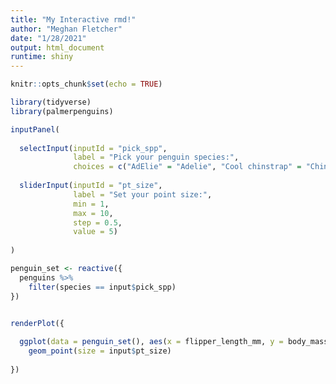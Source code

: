 ```yaml
---
title: "My Interactive rmd!"
author: "Meghan Fletcher"
date: "1/28/2021"
output: html_document
runtime: shiny
---
```


```r
knitr::opts_chunk$set(echo = TRUE)

library(tidyverse)
library(palmerpenguins)
```

```r

inputPanel(
  
  selectInput(inputId = "pick_spp",
              label = "Pick your penguin species:",
              choices = c("AdElie" = "Adelie", "Cool chinstrap" = "Chinstrap", "Gentoo"), selected = "Gentoo"),
 
  sliderInput(inputId = "pt_size",
              label = "Set your point size:",
              min = 1,
              max = 10,
              step = 0.5,
              value = 5)
  
)

penguin_set <- reactive({
  penguins %>% 
    filter(species == input$pick_spp)
})


renderPlot({
  
  ggplot(data = penguin_set(), aes(x = flipper_length_mm, y = body_mass_g)) +
    geom_point(size = input$pt_size)
  
})




```



